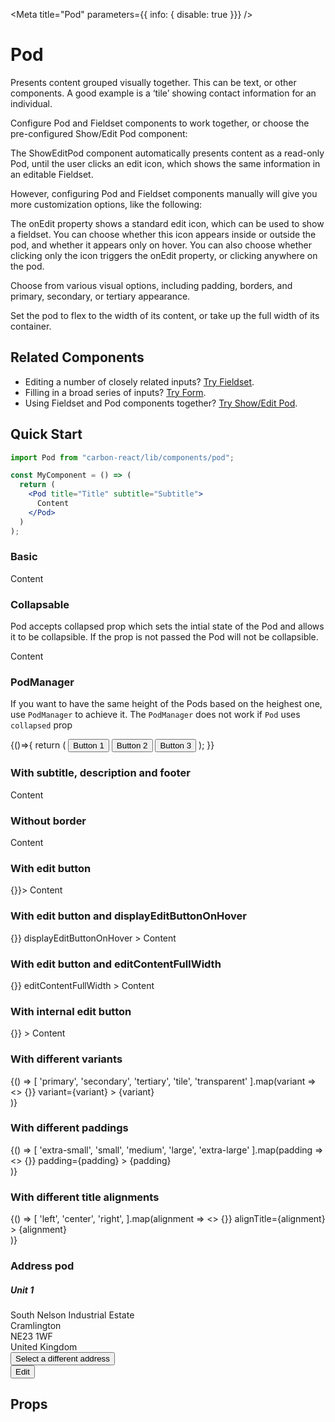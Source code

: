 
<Meta
  title="Pod"
  parameters={{ info: { disable: true }}}
/>

# Pod
Presents content grouped visually together. This can be text, or other components. A good example is a ‘tile’ showing contact information for an individual.

Configure Pod and Fieldset components to work together, or choose the pre-configured Show/Edit Pod component:

The ShowEditPod component automatically presents content as a read-only Pod, until the user clicks an edit icon, which shows the same information in an editable Fieldset.

However, configuring Pod and Fieldset components manually will give you more customization options, like the following:

The onEdit property shows a standard edit icon, which can be used to show a fieldset. You can choose whether this icon appears inside or outside the pod, and whether it appears only on hover. You can also choose whether clicking only the icon triggers the onEdit property, or clicking anywhere on the pod.

Choose from various visual options, including padding, borders, and primary, secondary, or tertiary appearance.

Set the pod to flex to the width of its content, or take up the full width of its container.

## Related Components
- Editing a number of closely related inputs? [Try Fieldset](/?path=/docs/design-system-fieldset-address-fieldset-examples--canada "Fieldset").
- Filling in a broad series of inputs? [Try Form](/?path=/docs/design-system-form--basic-with-sticky-footer "Form").
- Using Fieldset and Pod components together? [Try Show/Edit Pod](/?path=/docs/showeditpod--basic "Show/Edit Pod").

## Quick Start

```jsx
import Pod from "carbon-react/lib/components/pod";

const MyComponent = () => (
  return (
    <Pod title="Title" subtitle="Subtitle">
      Content
    </Pod>
  )
);
```

### Basic

<Preview>
  <Story name="Basic">
    <Pod title="Title">
      Content
    </Pod>
  </Story>
</Preview>

### Collapsable

Pod accepts collapsed prop which sets the intial state of the Pod and allows it
to be collapsible. If the prop is not passed the Pod will not be collapsible.

<Preview>
  <Story name="Collapsable" >
    <Pod title="Title" collapsed>
      Content
    </Pod>
  </Story>
</Preview>

### PodManager
If you want to have the same height of the Pods based on the heighest one, use `PodManager` to achieve it.
The `PodManager` does not work if `Pod` uses `collapsed` prop

<Preview>
  <Story name="Even Height with PodManager">
    {()=>{
    return (
      <PodManager>
        <Row>
          <Column>
            <Pod>
              <Row>
                <Column>
                 <Button>Button 1</Button> 
                </Column>
              </Row>
              <Row>
                <Column>
                 <Button>Button 2</Button> 
                </Column>
              </Row>
            </Pod>
          </Column>
          <Column>
            <Pod>
              <Button>Button 3</Button>
            </Pod>
          </Column>
        </Row>
        </PodManager>
    );
    }}
  </Story>
</Preview>


### With subtitle, description and footer

<Preview>
  <Story name="With subtitle description and footer">
    <Pod title="Title" subtitle="Subtitle" description="Description" footer="Footer">
      Content
    </Pod>
  </Story>
</Preview>

### Without border

<Preview>
  <Story name="Without border">
    <Pod title="Title" subtitle="Subtitle" description="Description" footer="Footer" border={false}>
      Content
    </Pod>
  </Story>
</Preview>

### With edit button

<Preview>
  <Story name="With edit button">
    <Pod title="Title" subtitle="Subtitle" description="Description" footer="Footer" onEdit={() => {}}>
      Content
    </Pod>
  </Story>
</Preview>

### With edit button and displayEditButtonOnHover

<Preview>
  <Story parameters={{ chromatic: { disable: true }}} name="With displayEditButtonOnHover">
    <Pod
      title="Title"
      subtitle="Subtitle"
      description="Description"
      footer="Footer"
      onEdit={() => {}}
      displayEditButtonOnHover
    >
      Content
    </Pod>
  </Story>
</Preview>

### With edit button and editContentFullWidth

<Preview>
  <Story name="With editContentFullWidth">
    <Pod
      title="Title"
      subtitle="Subtitle"
      description="Description"
      footer="Footer"
      onEdit={() => {}}
      editContentFullWidth
    >
      Content
    </Pod>
  </Story>
</Preview>

### With internal edit button

<Preview>
  <Story name="With internal edit button">
    <Pod
      title="Title"
      subtitle="Subtitle"
      description="Description"
      footer="Footer"
      internalEditButton
      onEdit={() => {}}
    >
      Content
    </Pod>
  </Story>
</Preview>

### With different variants

<Preview>
  <Story name="With different variants">
    {() => [
      'primary',
      'secondary',
      'tertiary',
      'tile',
      'transparent'
    ].map(variant =>
      <>
        <Pod 
          title="Title"
          subtitle="Subtitle"
          description="Description"
          footer="Footer"
          onEdit={() => {}}
          variant={variant}
        >
          {variant}
        </Pod>
        <div style={{ marginBottom: 24 }}/>
      </>
    )}
  </Story>
</Preview>

### With different paddings

<Preview>
  <Story name="With different paddings">
    {() => [
      'extra-small',
      'small',
      'medium',
      'large',
      'extra-large'
    ].map(padding =>
      <>
        <Pod
          title="Title"
          subtitle="Subtitle"
          description="Description"
          footer="Footer"
          onEdit={() => {}}
          padding={padding}
        >
          {padding}
        </Pod>
        <div style={{ marginBottom: 24 }}/>
      </>
    )}
  </Story>
</Preview>

### With different title alignments

<Preview>
  <Story name="With different title alignments">
    {() => [
      'left',
      'center',
      'right',
    ].map(alignment =>
      <>
        <Pod
          title="Title"
          subtitle="Subtitle"
          description="Description"
          footer="Footer"
          onEdit={() => {}}
          alignTitle={alignment}
        >
          {alignment}
        </Pod>
        <div style={{ marginBottom: 24 }}/>
      </>
    )}
  </Story>
</Preview>

### Address pod
<Preview>
  <Story name="address example">
    <Pod
      internalEditButton
      variant='tertiary'
    >
      <h5 style={ { margin: 0 } }>Unit 1</h5>
      <div>South Nelson Industrial Estate</div>
      <div>Cramlington</div>
      <div>NE23 1WF</div>
      <div>United Kingdom</div>
      <div style={ { fontWeight: 900, borderTop: '1px solid #ccd6db', marginTop: '15px', paddingTop: '5px' } }>
        <Button 
          buttonType='tertiary'
          size='small'
          styleOverride={{
            root: {
              paddingLeft: 0,
              paddingRight: 0
            }
          }}
        >Select a different address</Button>
      </div>
      <div style={ { position: 'absolute', right: '8px', top: '8px' } }>
        <Button 
          buttonType='tertiary'
          size='small'
          iconType='edit'
          iconPosition='after'>Edit</Button>
      </div>
    </Pod>
  </Story>
</Preview>

## Props

<Props of={Pod} />
